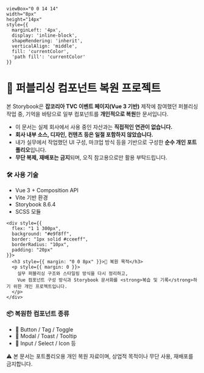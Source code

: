 

    viewBox="0 0 14 14" 
    width="8px" 
    height="14px" 
    style={{ 
      marginLeft: '4px',
      display: 'inline-block',
      shapeRendering: 'inherit',
      verticalAlign: 'middle',
      fill: 'currentColor',
      'path fill': 'currentColor'
    }}
>
  <path d="m11.1 7.35-5.5 5.5a.5.5 0 0 1-.7-.7L10.04 7 4.9 1.85a.5.5 0 1 1 .7-.7l5.5 5.5c.2.2.2.5 0 .7Z" />
</svg>

<Meta title="스토리북 설명" />

<div style={{ padding: "32px 24px", fontFamily: "Pretendard, sans-serif" }}>

  # 🎨 퍼블리싱 컴포넌트 복원 프로젝트

  <p style={{
    fontSize: "16px",
    lineHeight: "1.6",
    backgroundColor: "#f9f9f9",
    padding: "16px",
    borderRadius: "12px",
    border: "1px solid #ddd"
  }}>
    본 Storybook은 <strong>잡코리아 TVC 이벤트 페이지(Vue 3 기반)</strong> 제작에 참여했던 퍼블리싱 작업 중,  
    기억을 바탕으로 일부 컴포넌트를 <strong>개인적으로 복원</strong>한 문서입니다.
  </p>

  <div style={{
    marginTop: "24px",
    fontSize: "15px",
    lineHeight: "1.8"
  }}>
    <ul style={{ paddingLeft: "20px" }}>
      <li>이 문서는 실제 회사에서 사용 중인 자산과는 <strong>직접적인 연관이 없습니다.</strong></li>
      <li><strong>회사 내부 소스, 디자인, 컨텐츠 등은 일절 포함하지 않았습니다.</strong></li>
      <li>내가 실무에서 작업했던 UI 구성, 마크업 방식 등을 기반으로 구성한 <strong>순수 개인 포트폴리오</strong>입니다.</li>
      <li><strong>무단 복제, 재배포는 금지</strong>되며, 오직 참고용으로만 활용 부탁드립니다.</li>
    </ul>
  </div>

  <div style={{
    marginTop: "32px",
    display: "flex",
    flexWrap: "wrap",
    gap: "16px"
  }}>
    <div style={{
      flex: "1 1 300px",
      background: "#fff9ec",
      border: "1px solid #ffe5a8",
      borderRadius: "10px",
      padding: "20px"
    }}>
      <h3 style={{ margin: "0 0 8px" }}>🛠 사용 기술</h3>
      <ul style={{ paddingLeft: "20px", margin: 0 }}>
        <li>Vue 3 + Composition API</li>
        <li>Vite 기반 환경</li>
        <li>Storybook 8.6.4</li>
        <li>SCSS 모듈</li>
      </ul>
    </div>

    <div style={{
      flex: "1 1 300px",
      background: "#e9f8ff",
      border: "1px solid #cceeff",
      borderRadius: "10px",
      padding: "20px"
    }}>
      <h3 style={{ margin: "0 0 8px" }}>🔎 복원 목적</h3>
      <p style={{ margin: 0 }}>
        실무 퍼블리싱 구조와 스타일링 방식을 다시 정리하고,  
        Vue 컴포넌트 구성 방식과 Storybook 문서화를 <strong>복습 및 기록</strong>하기 위한 개인 프로젝트입니다.
      </p>
    </div>
  </div>

  <div style={{ marginTop: "32px" }}>
    <h3 style={{ fontSize: "20px", marginBottom: "12px" }}>📦 복원한 컴포넌트 종류</h3>
    <ul style={{ paddingLeft: "20px" }}>
      <li>🔘 Button / Tag / Toggle</li>
      <li>💬 Modal / Toast / Tooltip</li>
      <li>📁 Input / Select / Icon 등</li>
    </ul>
  </div>

  <div style={{
    marginTop: "40px",
    padding: "20px",
    borderRadius: "12px",
    background: "#fff0f0",
    border: "1px solid #ffc8c8"
  }}>
    <p style={{ margin: 0, color: "#b30000", fontWeight: "500" }}>
      ⚠️ 본 문서는 포트폴리오용 개인 복원 자료이며, 상업적 목적이나 무단 사용, 재배포를 금지합니다.
    </p>
  </div>

</div>

<style>
  {`
  .sb-container {
    margin-bottom: 48px;
  }

  .sb-section {
    width: 100%;
    display: flex;
    flex-direction: row;
    gap: 20px;
  }

  img {
    object-fit: cover;
  }

  .sb-section-title {
    margin-bottom: 32px;
  }

  .sb-section a:not(h1 a, h2 a, h3 a) {
    font-size: 14px;
  }

  .sb-section-item, .sb-grid-item {
    flex: 1;
    display: flex;
    flex-direction: column;
  }

  .sb-section-item-heading {
    padding-top: 20px !important;
    padding-bottom: 5px !important;
    margin: 0 !important;
  }
  .sb-section-item-paragraph {
    margin: 0;
    padding-bottom: 10px;
  }

  .sb-chevron {
    margin-left: 5px;
  }

  .sb-features-grid {
    display: grid;
    grid-template-columns: repeat(2, 1fr);
    grid-gap: 32px 20px;
  }

  .sb-socials {
    display: grid;
    grid-template-columns: repeat(4, 1fr);
  }

  .sb-socials p {
    margin-bottom: 10px;
  }

  .sb-explore-image {
    max-height: 32px;
    align-self: flex-start;
  }

  .sb-addon {
    width: 100%;
    display: flex;
    align-items: center;
    position: relative;
    background-color: #EEF3F8;
    border-radius: 5px;
    border: 1px solid rgba(0, 0, 0, 0.05);
    background: #EEF3F8;
    height: fit-content;
    margin-bottom: 48px;
    overflow: hidden;
    padding:20px;
  }

  .sb-addon-text {
    padding-left: 48px;
    max-width: 240px;
  }

  .sb-addon-text h4 {
    padding-top: 0px;
  }

  .sb-addon-img {
    position: absolute;
    left: 345px;
    top: 0;
    height: 100%;
    width: 200%;
    overflow: hidden;
  }

  .sb-addon-img img {
    width: 650px;
    transform: rotate(-15deg);
    margin-left: 40px;
    margin-top: -72px;
    box-shadow: 0 0 1px rgba(255, 255, 255, 0);
    backface-visibility: hidden;
  }

  @media screen and (max-width: 800px) {
    .sb-addon-img {
      left: 300px;
    }
  }

  @media screen and (max-width: 600px) {
    .sb-section {
      flex-direction: column;
    }

    .sb-features-grid {
      grid-template-columns: repeat(1, 1fr);
    }

    .sb-socials {
      grid-template-columns: repeat(2, 1fr);
    }

    .sb-addon {
      height: 280px;
      align-items: flex-start;
      padding-top: 32px;
      overflow: hidden;
    }

    .sb-addon-text {
      padding-left: 24px;
    }

    .sb-addon-img {
      right: 0;
      left: 0;
      top: 130px;
      bottom: 0;
      overflow: hidden;
      height: auto;
      width: 124%;
    }

    .sb-addon-img img {
      width: 1200px;
      transform: rotate(-12deg);
      margin-left: 0;
      margin-top: 48px;
      margin-bottom: -40px;
      margin-left: -24px;
    }
  }
  `}
</style>
